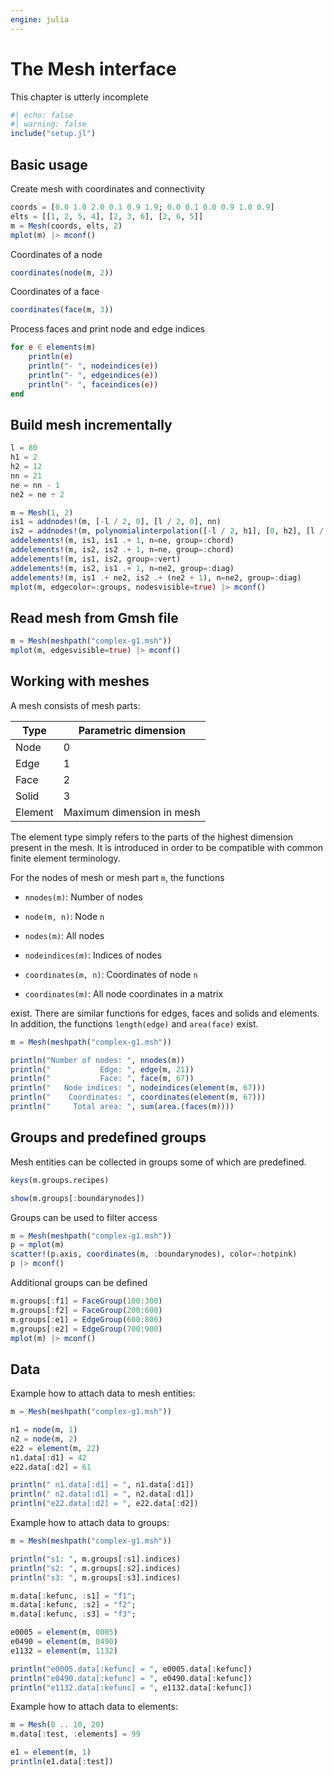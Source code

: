 ```yaml
---
engine: julia
---
```


# The Mesh interface

This chapter is utterly incomplete

```julia
#| echo: false
#| warning: false
include("setup.jl")
```

## Basic usage

Create mesh with coordinates and connectivity

```julia
coords = [0.0 1.0 2.0 0.1 0.9 1.9; 0.0 0.1 0.0 0.9 1.0 0.9]
elts = [[1, 2, 5, 4], [2, 3, 6], [2, 6, 5]]
m = Mesh(coords, elts, 2)
mplot(m) |> mconf()
```

Coordinates of a node

```julia
coordinates(node(m, 2))
```

Coordinates of a face

```julia
coordinates(face(m, 3))
```

Process faces and print node and edge indices

```julia
for e ∈ elements(m)
    println(e)
    println("- ", nodeindices(e))
    println("- ", edgeindices(e))
    println("- ", faceindices(e))
end
```

## Build mesh incrementally

```julia
l = 80
h1 = 2
h2 = 12
nn = 21
ne = nn - 1
ne2 = ne ÷ 2

m = Mesh(1, 2)
is1 = addnodes!(m, [-l / 2, 0], [l / 2, 0], nn)
is2 = addnodes!(m, polynomialinterpolation([-l / 2, h1], [0, h2], [l / 2, h1]), nn)
addelements!(m, is1, is1 .+ 1, n=ne, group=:chord)
addelements!(m, is2, is2 .+ 1, n=ne, group=:chord)
addelements!(m, is1, is2, group=:vert)
addelements!(m, is2, is1 .+ 1, n=ne2, group=:diag)
addelements!(m, is1 .+ ne2, is2 .+ (ne2 + 1), n=ne2, group=:diag)
mplot(m, edgecolor=:groups, nodesvisible=true) |> mconf()
```

## Read mesh from Gmsh file

```julia
m = Mesh(meshpath("complex-g1.msh"))
mplot(m, edgesvisible=true) |> mconf()
```

## Working with meshes

A mesh consists of mesh parts:

| Type    | Parametric dimension      |
|---------|---------------------------|
| Node    | 0                         |
| Edge    | 1                         |
| Face    | 2                         |
| Solid   | 3                         |
| Element | Maximum dimension in mesh | 

The element type simply refers to the parts of the highest dimension present in the mesh. It is introduced in order to be compatible with common finite element terminology.

For the nodes of mesh or mesh part `m`, the functions

- `nnodes(m)`: Number of nodes

- `node(m, n)`: Node `n`

- `nodes(m)`: All nodes

- `nodeindices(m)`: Indices of nodes

- `coordinates(m, n)`: Coordinates of node `n`

- `coordinates(m)`: All node coordinates in a matrix

exist. There are similar functions for edges, faces and solids and elements. In addition, the functions `length(edge)` and `area(face)` exist.

```julia
m = Mesh(meshpath("complex-g1.msh"))

println("Number of nodes: ", nnodes(m))
println("           Edge: ", edge(m, 21))
println("           Face: ", face(m, 67))
println("   Node indices: ", nodeindices(element(m, 67)))
println("    Coordinates: ", coordinates(element(m, 67)))
println("     Total area: ", sum(area.(faces(m))))
```

## Groups and predefined groups

Mesh entities can be collected in groups some of which are predefined.

```julia
keys(m.groups.recipes)
```

```julia
show(m.groups[:boundarynodes])
```

Groups can be used to filter access

```julia
m = Mesh(meshpath("complex-g1.msh"))
p = mplot(m)
scatter!(p.axis, coordinates(m, :boundarynodes), color=:hotpink)
p |> mconf()
```

Additional groups can be defined

```julia
m.groups[:f1] = FaceGroup(100:300)
m.groups[:f2] = FaceGroup(200:600)
m.groups[:e1] = EdgeGroup(600:800)
m.groups[:e2] = EdgeGroup(700:900)
mplot(m) |> mconf()
```

## Data

Example how to attach data to mesh entities:

```julia
m = Mesh(meshpath("complex-g1.msh"))

n1 = node(m, 1)
n2 = node(m, 2)
e22 = element(m, 22)
n1.data[:d1] = 42
e22.data[:d2] = 61

println(" n1.data[:d1] = ", n1.data[:d1])
println(" n2.data[:d1] = ", n2.data[:d1])
println("e22.data[:d2] = ", e22.data[:d2])
```

Example how to attach data to groups:

```julia
m = Mesh(meshpath("complex-g1.msh"))

println("s1: ", m.groups[:s1].indices)
println("s2: ", m.groups[:s2].indices)
println("s3: ", m.groups[:s3].indices)

m.data[:kefunc, :s1] = "f1";
m.data[:kefunc, :s2] = "f2";
m.data[:kefunc, :s3] = "f3";

e0005 = element(m, 0005)
e0490 = element(m, 0490)
e1132 = element(m, 1132)

println("e0005.data[:kefunc] = ", e0005.data[:kefunc])
println("e0490.data[:kefunc] = ", e0490.data[:kefunc])
println("e1132.data[:kefunc] = ", e1132.data[:kefunc])
```

Example how to attach data to elements:

```julia
m = Mesh(0 .. 10, 20)
m.data[:test, :elements] = 99

e1 = element(m, 1)
println(e1.data[:test])
```